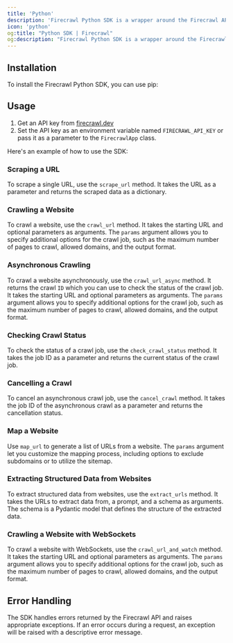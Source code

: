 ```yaml
---
title: 'Python'
description: 'Firecrawl Python SDK is a wrapper around the Firecrawl API to help you easily turn websites into markdown.'
icon: 'python'
og:title: "Python SDK | Firecrawl"
og:description: "Firecrawl Python SDK is a wrapper around the Firecrawl API to help you easily turn websites into markdown."
---
```



## Installation

To install the Firecrawl Python SDK, you can use pip:

<InstallationPython />

## Usage

1. Get an API key from [firecrawl.dev](https://firecrawl.dev)
2. Set the API key as an environment variable named `FIRECRAWL_API_KEY` or pass it as a parameter to the `FirecrawlApp` class.


Here's an example of how to use the SDK:

<ScrapeAndCrawlExamplePython />

### Scraping a URL

To scrape a single URL, use the `scrape_url` method. It takes the URL as a parameter and returns the scraped data as a dictionary.

<ScrapePythonShort />

### Crawling a Website

To crawl a website, use the `crawl_url` method. It takes the starting URL and optional parameters as arguments. The `params` argument allows you to specify additional options for the crawl job, such as the maximum number of pages to crawl, allowed domains, and the output format.

<CrawlPythonShort />

### Asynchronous Crawling

To crawl a website asynchronously, use the `crawl_url_async` method. It returns the crawl `ID` which you can use to check the status of the crawl job. It takes the starting URL and optional parameters as arguments. The `params` argument allows you to specify additional options for the crawl job, such as the maximum number of pages to crawl, allowed domains, and the output format.

<CrawlAsyncPythonShort />


### Checking Crawl Status

To check the status of a crawl job, use the `check_crawl_status` method. It takes the job ID as a parameter and returns the current status of the crawl job.

<CheckCrawlStatusPythonShort />

### Cancelling a Crawl

To cancel an asynchronous crawl job, use the `cancel_crawl` method. It takes the job ID of the asynchronous crawl as a parameter and returns the cancellation status.

<CancelCrawlPythonShort />

### Map a Website

Use `map_url` to generate a list of URLs from a website. The `params` argument let you customize the mapping process, including options to exclude subdomains or to utilize the sitemap.

<MapPythonShort />

### Extracting Structured Data from Websites

To extract structured data from websites, use the `extract_urls` method. It takes the URLs to extract data from, a prompt, and a schema as arguments. The schema is a Pydantic model that defines the structure of the extracted data.

<ExtractPythonShort />

### Crawling a Website with WebSockets

To crawl a website with WebSockets, use the `crawl_url_and_watch` method. It takes the starting URL and optional parameters as arguments. The `params` argument allows you to specify additional options for the crawl job, such as the maximum number of pages to crawl, allowed domains, and the output format.

<CrawlWebSocketPythonBase />

## Error Handling

The SDK handles errors returned by the Firecrawl API and raises appropriate exceptions. If an error occurs during a request, an exception will be raised with a descriptive error message.